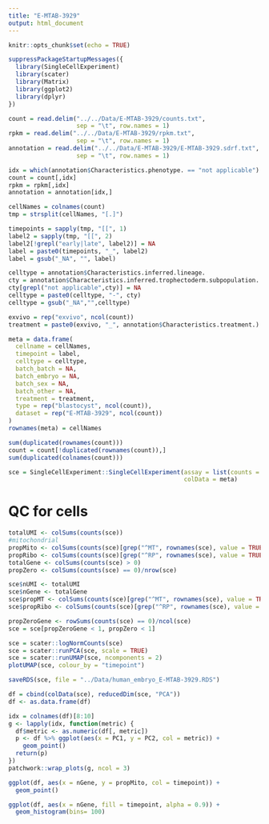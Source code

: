 ---
title: "E-MTAB-3929"
output: html_document
---

```{r setup, include=FALSE}
knitr::opts_chunk$set(echo = TRUE)
```

```{r}
suppressPackageStartupMessages({
  library(SingleCellExperiment)
  library(scater)
  library(Matrix)
  library(ggplot2)
  library(dplyr)
})
```

```{r}
count = read.delim("../../Data/E-MTAB-3929/counts.txt", 
                   sep = "\t", row.names = 1)
rpkm = read.delim("../../Data/E-MTAB-3929/rpkm.txt", 
                   sep = "\t", row.names = 1)
annotation = read.delim("../../Data/E-MTAB-3929/E-MTAB-3929.sdrf.txt", 
                   sep = "\t", row.names = 1)

idx = which(annotation$Characteristics.phenotype. == "not applicable")
count = count[,idx]
rpkm = rpkm[,idx]
annotation = annotation[idx,]

cellNames = colnames(count)
tmp = strsplit(cellNames, "[.]")

timepoints = sapply(tmp, "[[", 1)
label2 = sapply(tmp, "[[", 2)
label2[!grepl("early|late", label2)] = NA
label = paste0(timepoints, "_", label2)
label = gsub("_NA", "", label)

celltype = annotation$Characteristics.inferred.lineage.
cty = annotation$Characteristics.inferred.trophectoderm.subpopulation.
cty[grepl("not applicable",cty)] = NA
celltype = paste0(celltype, "-", cty)
celltype = gsub("_NA","",celltype)

exvivo = rep("exvivo", ncol(count))
treatment = paste0(exvivo, "_", annotation$Characteristics.treatment.)

meta = data.frame(
  cellname = cellNames,
  timepoint = label,
  celltype = celltype,
  batch_batch = NA,
  batch_embryo = NA,
  batch_sex = NA,
  batch_other = NA,
  treatment = treatment,
  type = rep("blastocyst", ncol(count)),
  dataset = rep("E-MTAB-3929", ncol(count))
)
rownames(meta) = cellNames

sum(duplicated(rownames(count)))
count = count[!duplicated(rownames(count)),]
sum(duplicated(colnames(count)))

sce = SingleCellExperiment::SingleCellExperiment(assay = list(counts = count, RPKM = rpkm),
                                                 colData = meta)
```

# QC for cells
```{r}
totalUMI <- colSums(counts(sce))
#mitochondrial
propMito <- colSums(counts(sce)[grep("^MT", rownames(sce), value = TRUE), ])/totalUMI
propRibo <- colSums(counts(sce)[grep("^RP", rownames(sce), value = TRUE), ])/totalUMI
totalGene <- colSums(counts(sce) > 0)
propZero <- colSums(counts(sce) == 0)/nrow(sce)

sce$nUMI <- totalUMI
sce$nGene <- totalGene
sce$propMT <- colSums(counts(sce)[grep("^MT", rownames(sce), value = TRUE), ])/totalUMI
sce$propRibo <- colSums(counts(sce)[grep("^RP", rownames(sce), value = TRUE), ])/totalUMI

propZeroGene <- rowSums(counts(sce) == 0)/ncol(sce)
sce = sce[propZeroGene < 1, propZero < 1]

sce = scater::logNormCounts(sce)
sce = scater::runPCA(sce, scale = TRUE)
sce = scater::runUMAP(sce, ncomponents = 2)
plotUMAP(sce, colour_by = "timepoint")

saveRDS(sce, file = "../Data/human_embryo_E-MTAB-3929.RDS")
```

```{r}
df = cbind(colData(sce), reducedDim(sce, "PCA"))
df <- as.data.frame(df)

idx = colnames(df)[8:10]
g <- lapply(idx, function(metric) {
  df$metric <- as.numeric(df[, metric])
  p <- df %>% ggplot(aes(x = PC1, y = PC2, col = metric)) +
    geom_point() 
  return(p)
})
patchwork::wrap_plots(g, ncol = 3)
```


```{r}
ggplot(df, aes(x = nGene, y = propMito, col = timepoint)) + 
  geom_point()

ggplot(df, aes(x = nGene, fill = timepoint, alpha = 0.9)) + 
  geom_histogram(bins= 100) 
```
